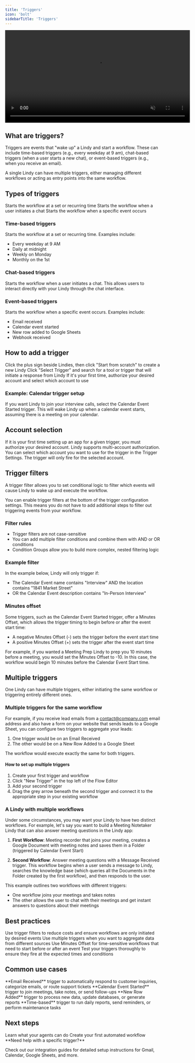 ```yaml
---
title: 'Triggers'
icon: 'bolt'
sidebarTitle: 'Triggers'
---
```


<div style={{ display: 'flex', justifyContent: 'center', margin: '2rem 0' }}>
  <div className="https://lindyfiles.nyc3.cdn.digitaloceanspaces.com/triggers.mp4">
    <video
      src="/videos/triggers.mp4"
      width="600"
      autoPlay
      muted
      loop
      playsInline
      style={{ display: 'block', width: '100%' }}
    />
  </div>
</div>

## What are triggers?

Triggers are events that "wake up" a Lindy and start a workflow. These can include time-based triggers (e.g., every weekday at 9 am), chat-based triggers (when a user starts a new chat), or event-based triggers (e.g., when you receive an email).

A single Lindy can have multiple triggers, either managing different workflows or acting as entry points into the same workflow.

## Types of triggers

<CardGroup cols={3}>
  <Card title="Time-based" icon="clock">
    Starts the workflow at a set or recurring time
  </Card>
  <Card title="Chat-based" icon="message-circle">
    Starts the workflow when a user initiates a chat
  </Card>
  <Card title="Event-based" icon="activity">
    Starts the workflow when a specific event occurs
  </Card>
</CardGroup>

### Time-based triggers
Starts the workflow at a set or recurring time. Examples include:
- Every weekday at 9 AM
- Daily at midnight
- Weekly on Monday
- Monthly on the 1st

### Chat-based triggers
Starts the workflow when a user initiates a chat. This allows users to interact directly with your Lindy through the chat interface.

### Event-based triggers
Starts the workflow when a specific event occurs. Examples include:
- Email received
- Calendar event started
- New row added to Google Sheets
- Webhook received

## How to add a trigger

<Steps>
  <Step title="Create a new Lindy">
    Click the plus sign beside Lindies, then click "Start from scratch" to create a new Lindy
  </Step>
  <Step title="Select your trigger">
    Click "Select Trigger" and search for a tool or trigger that will initiate a response from Lindy
  </Step>
  <Step title="Authorize your account">
    If it's your first time, authorize your desired account and select which account to use
  </Step>
</Steps>

### Example: Calendar trigger setup
If you want Lindy to join your interview calls, select the Calendar Event Started trigger. This will wake Lindy up when a calendar event starts, assuming there is a meeting on your calendar.

## Account selection

If it is your first time setting up an app for a given trigger, you must authorize your desired account. Lindy supports multi-account authorization. You can select which account you want to use for the trigger in the Trigger Settings. The trigger will only fire for the selected account.

## Trigger filters

A trigger filter allows you to set conditional logic to filter which events will cause Lindy to wake up and execute the workflow.

You can enable trigger filters at the bottom of the trigger configuration settings. This means you do not have to add additional steps to filter out triggering events from your workflow.

### Filter rules
- Trigger filters are not case-sensitive
- You can add multiple filter conditions and combine them with AND or OR conditions
- Condition Groups allow you to build more complex, nested filtering logic

### Example filter
In the example below, Lindy will only trigger if:
- The Calendar Event name contains "Interview" AND the location contains "1841 Market Street"
- OR the Calendar Event description contains "In-Person Interview"

### Minutes offset
Some triggers, such as the Calendar Event Started trigger, offer a Minutes Offset, which allows the trigger timing to begin before or after the event start time:
- A negative Minutes Offset (-) sets the trigger before the event start time
- A positive Minutes Offset (+) sets the trigger after the event start time

For example, if you wanted a Meeting Prep Lindy to prep you 10 minutes before a meeting, you would set the Minutes Offset to -10. In this case, the workflow would begin 10 minutes before the Calendar Event Start time.

## Multiple triggers

One Lindy can have multiple triggers, either initiating the same workflow or triggering entirely different ones.

### Multiple triggers for the same workflow

For example, if you receive lead emails from a contact@company.com email address and also have a form on your website that sends leads to a Google Sheet, you can configure two triggers to aggregate your leads:

1. One trigger would be on an Email Received
2. The other would be on a New Row Added to a Google Sheet

The workflow would execute exactly the same for both triggers.

#### How to set up multiple triggers
1. Create your first trigger and workflow
2. Click "New Trigger" in the top left of the Flow Editor
3. Add your second trigger
4. Drag the grey arrow beneath the second trigger and connect it to the appropriate step in your existing workflow

### A Lindy with multiple workflows

Under some circumstances, you may want your Lindy to have two distinct workflows. For example, let's say you want to build a Meeting Notetaker Lindy that can also answer meeting questions in the Lindy app:

1. **First Workflow**: Meeting recorder that joins your meeting, creates a Google Document with meeting notes and saves them in a Folder (triggered by Calendar Event Start)

2. **Second Workflow**: Answer meeting questions with a Message Received trigger. This workflow begins when a user sends a message to Lindy, searches the knowledge base (which queries all the Documents in the Folder created by the first workflow), and then responds to the user.

This example outlines two workflows with different triggers:
- One workflow joins your meetings and takes notes
- The other allows the user to chat with their meetings and get instant answers to questions about their meetings

## Best practices

<CardGroup cols={2}>
  <Card title="Use filters wisely" icon="filter">
    Use trigger filters to reduce costs and ensure workflows are only initiated by desired events
  </Card>
  <Card title="Consider multiple triggers" icon="layers">
    Use multiple triggers when you want to aggregate data from different sources
  </Card>
  <Card title="Use minutes offset" icon="clock">
    Use Minutes Offset for time-sensitive workflows that need to start before or after an event
  </Card>
  <Card title="Test thoroughly" icon="check-circle">
    Test your triggers thoroughly to ensure they fire at the expected times and conditions
  </Card>
</CardGroup>

## Common use cases

<Tabs>
  <Tab title="Email Automation">
    **Email Received** trigger to automatically respond to customer inquiries, categorize emails, or route support tickets
  </Tab>
  <Tab title="Meeting Management">
    **Calendar Event Started** trigger to join meetings, take notes, or send follow-ups
  </Tab>
  <Tab title="Data Processing">
    **New Row Added** trigger to process new data, update databases, or generate reports
  </Tab>
  <Tab title="Scheduled Tasks">
    **Time-based** trigger to run daily reports, send reminders, or perform maintenance tasks
  </Tab>
</Tabs>

## Next steps

<CardGroup cols={2}>
  <Card
    title="Understanding Actions"
    icon="play"
    href="/core-concepts/actions"
  >
    Learn what your agents can do
  </Card>
  <Card
    title="Building Your First Agent"
    icon="rocket"
    href="/getting-started/your-first-agent"
  >
    Create your first automated workflow
  </Card>
</CardGroup>

<Note>
  **Need help with a specific trigger?**
  
  Check out our integration guides for detailed setup instructions for Gmail, Calendar, Google Sheets, and more.
</Note> 